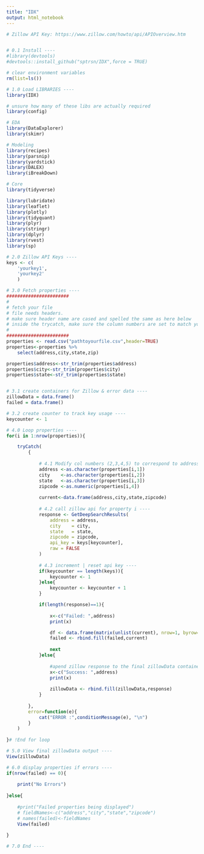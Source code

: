 ```yaml
---
title: "IDX"
output: html_notebook
---
```



```r

# Zillow API Key: https://www.zillow.com/howto/api/APIOverview.htm


# 0.1 Install ----
#library(devtools)
#devtools::install_github("sptrsn/IDX",force = TRUE)

# clear environment variables
rm(list=ls())

# 1.0 Load LIBRARIES ----
library(IDX)

# unsure how many of these libs are actually required
library(config)

# EDA
library(DataExplorer)
library(skimr)

# Modeling
library(recipes)
library(parsnip)
library(yardstick)
library(DALEX)
library(iBreakDown)

# Core
library(tidyverse)

library(lubridate)
library(leaflet)
library(plotly)
library(tidyquant)
library(plyr)
library(stringr)
library(dplyr)
library(rvest)
library(sp)

# 2.0 Zillow API Keys ----
keys <- c(
    'yourkey1',
    'yourkey2'
    )

# 3.0 Fetch properties ---- 
#######################
#
# fetch your file
# file needs headers. 
# make sure header name are cased and spelled the same as here below
# inside the trycatch, make sure the column numbers are set to match your file.
#
#######################
properties <- read.csv("pathtoyourfile.csv",header=TRUE)
properties<-properties %>% 
    select(address,city,state,zip)

properties$address<-str_trim(properties$address)
properties$city<-str_trim(properties$city)
properties$state<-str_trim(properties$state)


# 3.1 create containers for Zillow & error data ----
zillowData = data.frame()
failed = data.frame()

# 3.2 create counter to track key usage ----
keycounter <- 1

# 4.0 Loop properties ----
for(i in 1:nrow(properties)){

    tryCatch(
        {
                
            # 4.1 Modify col numbers (2,3,4,5) to correspond to address, city, state & zip ----
            address <-as.character(properties[i,1])
            city    <-as.character(properties[i,2])
            state   <-as.character(properties[i,3])
            zipcode <-as.numeric(properties[i,4])
            
            current<-data.frame(address,city,state,zipcode)
            
            # 4.2 call zillow api for property i ----
            response <- GetDeepSearchResults(
                address = address, 
                city    = city,
                state   = state,
                zipcode = zipcode,
                api_key = keys[keycounter],
                raw = FALSE
            ) 
            
            # 4.3 increment | reset api key ----
            if(keycounter == length(keys)){ 
                keycounter <- 1
            }else{
                keycounter <- keycounter + 1
            }

            if(length(response)==1){
                
                x<-c("Failed: ",address)
                print(x)

                df <- data.frame(matrix(unlist(current), nrow=1, byrow=T),stringsAsFactors=FALSE)
                failed <- rbind.fill(failed,current)
                
                next
            }else{
                
                #apend zillow response to the final zillowData container
                x<-c("Success: ",address)
                print(x)
                
                zillowData <- rbind.fill(zillowData,response)
            }
            
        },
        error=function(e){
            cat("ERROR :",conditionMessage(e), "\n")
        }
    )
    
}# !End for loop

# 5.0 View final zillowData output ----
View(zillowData)

# 6.0 display properties if errors ----
if(nrow(failed) == 0){
    
    print("No Errors")
    
}else{
    
    #print("Failed properties being displayed")
    # fieldNames<-c("address","city","state","zipcode")
    # names(failed)<-fieldNames
    View(failed)
    
}

# 7.0 End ----

```

